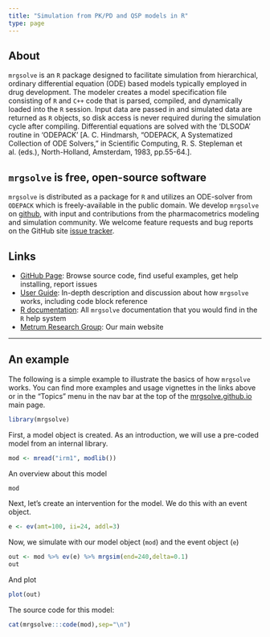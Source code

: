 ```yaml
---
title: "Simulation from PK/PD and QSP models in R"
type: page
---
```


## About
`mrgsolve` is an `R` package designed to facilitate simulation from hierarchical, ordinary
differential equation (ODE) based models typically employed in drug development.
The modeler creates a model specification file consisting of `R` and `C++` code that
is parsed, compiled, and dynamically loaded into the `R` session. Input data are
passed in and simulated data are returned as `R` objects, so disk access is never
required during the simulation cycle after compiling. Differential equations
are solved with the 'DLSODA' routine in 'ODEPACK' [A. C. Hindmarsh, "ODEPACK,
A Systematized Collection of ODE Solvers," in Scientific Computing, R. S.
Stepleman et al. (eds.), North-Holland, Amsterdam, 1983, pp.55-64.].


## `mrgsolve` is free, open-source software
`mrgsolve` is distributed as a package for `R` and utilizes an ODE-solver from `ODEPACK` which is freely-available in the public domain.  We develop `mrgsolve` on [github](http://www.github.com/metrumresearchgroup/mrgsolve), with input and contributions from the pharmacometrics modeling and simulation community.  We welcome feature requests and 
bug reports on the GitHub site [issue tracker](http://www.github.com/metrumresearchgroup/mrgsolve/issues). 

## Links

* [GitHub Page](http://www.github.com/metrumresearchgroup/mrgsolve): Browse source code, find useful examples, get help installing, report issues
* [User Guide](http://mrgsolve.github.io/user_guide): In-depth description and discussion about how `mrgsolve` works, including code block reference
* [R documentation](http://mrgsolve.github.io/docs): All `mrgsolve` documentation that you would find in the `R` help system
* [Metrum Research Group](http://metrumrg.com): Our main website



<hr>

## An example

The following is a simple example to illustrate the basics of how `mrgsolve` works.  You can find more examples and usage vignettes in the links above or in the "Topics" menu in the nav bar at the top of the [mrgsolve.github.io](https://mrgsolve.github.io) main page.



```r
library(mrgsolve)
```

First, a model object is created.  As an introduction, we will use a pre-coded model 
from an internal library.
```r
mod <- mread("irm1", modlib())
```

An overview about this model
```r
mod
```

Next, let's create an intervention for the model.  We do this with an event object.
```r
e <- ev(amt=100, ii=24, addl=3)
```

Now, we simulate with our model object (`mod`) and the event object (`e`)
```r
out <- mod %>% ev(e) %>% mrgsim(end=240,delta=0.1)
out
```

And plot
```r
plot(out)
```


The source code for this model:
```r
cat(mrgsolve:::code(mod),sep="\n")
```



